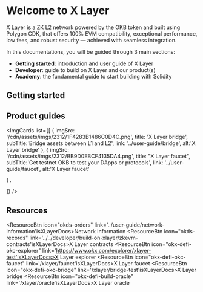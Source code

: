 # Welcome to X Layer
X Layer is a ZK L2 network powered by the OKB token and built using Polygon CDK, that offers 100% EVM compatibility, exceptional performance, low fees, and robust security — achieved with seamless integration. 

In this documentations, you will be guided through 3 main sections:
- **Getting started**: introduction and user guide of X Layer
- **Developer**: guide to build on X Layer and our product(s)
- **Academy**: the fundamental guide to start building with Solidity

## Getting started
<Card mainTitle="What is X Layer" subTitle='Explore how X Layer scales Ethereum' link="./introduction"/>
<Card mainTitle="Build on X Layer" subTitle='Quickstart guide to start building on X Layer' link="../../developer/build-on-xlayer/quickstart"/>
<Card mainTitle="Deploy smart contract" subTitle='Guide to deploy smart contracts with Truffle, Hardhart and Foundry' link="../../developer/smart-contract/deploy-with-truffle"/>

## Product guides
<ImgCards
  list={[
    {
      imgSrc: '/cdn/assets/imgs/2312/1F4283B1486C0D4C.png',
      title: 'X Layer bridge',
      subTitle:'Bridge assets between L1 and L2',
      link: '../user-guide/bridge',
      alt:'X Layer bridge'
    },
    {
      imgSrc: '/cdn/assets/imgs/2312/BB9D0EBCF4135DA4.png',
      title: "X Layer faucet",
      subTitle:'Get testnet OKB to test your DApps or protocols',
      link: '../user-guide/faucet',
      alt:'X Layer faucet'

    },
]}
/>

## Resources
<ResourceBtn icon="okds-orders" link='../user-guide/network-information'isXLayerDocs>Network information</ResourceBtn>
<ResourceBtn icon="okds-records" link='../../developer/build-on-xlayer/zkevm-contracts'isXLayerDocs>X Layer contracts</ResourceBtn>
<ResourceBtn icon="okx-defi-okc-explorer" link='https://www.okx.com/explorer/xlayer-test'isXLayerDocs>X Layer explorer</ResourceBtn>
<ResourceBtn icon="okx-defi-okc-faucet" link='/xlayer/faucet'isXLayerDocs>X Layer faucet</ResourceBtn>
<ResourceBtn icon="okx-defi-okc-bridge" link='/xlayer/bridge-test'isXLayerDocs>X Layer bridge</ResourceBtn>
<ResourceBtn icon="okx-defi-build-oracle" link='/xlayer/oracle'isXLayerDocs>X Layer oracle</ResourceBtn>